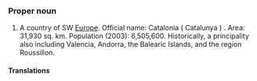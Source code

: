 ===Proper noun===
#A country of SW [[Europe]]. Official name: Catalonia ( Catalunya ) . Area: 31,930 sq. km. Population (2003): 6,505,600. Historically, a principality also including Valencia, Andorra, the Balearic Islands, and the region Roussillon.

====Translations====